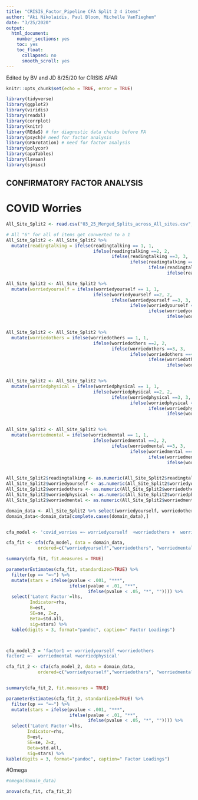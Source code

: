 ```yaml
---
title: "CRISIS_Factor_Pipeline CFA Split 2 4 items"
author: "Aki Nikolaidis, Paul Bloom, Michelle VanTieghem"
date: "3/25/2020"
output:
  html_document:
    number_sections: yes
    toc: yes
    toc_float:
      collapsed: no
      smooth_scroll: yes
---
```

Edited by BV and JD 8/25/20 for CRISIS AFAR

```r
knitr::opts_chunk$set(echo = TRUE, error = TRUE)
```

```r
library(tidyverse)
library(ggplot2)
library(viridis)
library(readxl)
library(corrplot)
library(knitr)
library(REdaS) # for diagnostic data checks before FA
library(psych)# need for factor analysis
library(GPArotation) # need for factor analysis
library(polycor)
library(apaTables)
library(lavaan)
library(sjmisc)

```


## CONFIRMATORY FACTOR ANALYSIS

# COVID Worries
```r
All_Site_Split2 <- read.csv("03_25_Merged_Splits_across_All_sites.csv", header = TRUE, sep = ",")

# All "6" for all of items get converted to a 1
All_Site_Split2 <- All_Site_Split2 %>%
  mutate(readingtalking = ifelse(readingtalking == 1, 1,
                                 ifelse(readingtalking ==2, 2,
                                        ifelse(readingtalking ==3, 3,
                                               ifelse(readingtalking ==4, 4,
                                                      ifelse(readingtalking ==5, 5,
                                                             ifelse(readingtalking==6, 1, "check")))))))

All_Site_Split2 <- All_Site_Split2 %>%
  mutate(worriedyourself = ifelse(worriedyourself == 1, 1,
                                 ifelse(worriedyourself ==2, 2,
                                        ifelse(worriedyourself ==3, 3,
                                               ifelse(worriedyourself ==4, 4,
                                                      ifelse(worriedyourself ==5, 5,
                                                             ifelse(worriedyourself==6, 1, "check")))))))


All_Site_Split2 <- All_Site_Split2 %>%
  mutate(worriedothers = ifelse(worriedothers == 1, 1,
                                 ifelse(worriedothers ==2, 2,
                                        ifelse(worriedothers ==3, 3,
                                               ifelse(worriedothers ==4, 4,
                                                      ifelse(worriedothers ==5, 5,
                                                             ifelse(worriedothers==6, 1, "check")))))))


All_Site_Split2 <- All_Site_Split2 %>%
  mutate(worriedphysical = ifelse(worriedphysical == 1, 1,
                                 ifelse(worriedphysical ==2, 2,
                                        ifelse(worriedphysical ==3, 3,
                                               ifelse(worriedphysical ==4, 4,
                                                      ifelse(worriedphysical ==5, 5,
                                                             ifelse(worriedphysical==6, 1, "check")))))))


All_Site_Split2 <- All_Site_Split2 %>%
  mutate(worriedmental = ifelse(worriedmental == 1, 1,
                                 ifelse(worriedmental ==2, 2,
                                        ifelse(worriedmental ==3, 3,
                                               ifelse(worriedmental ==4, 4,
                                                      ifelse(worriedmental ==5, 5,
                                                             ifelse(worriedmental==6, 1, "check")))))))


All_Site_Split2$readingtalking <- as.numeric(All_Site_Split2$readingtalking)
All_Site_Split2$worriedyourself <- as.numeric(All_Site_Split2$worriedyourself)
All_Site_Split2$worriedothers <- as.numeric(All_Site_Split2$worriedothers)
All_Site_Split2$worriedphysical <- as.numeric(All_Site_Split2$worriedphysical)
All_Site_Split2$worriedmental <- as.numeric(All_Site_Split2$worriedmental)

domain_data <- All_Site_Split2 %>% select(worriedyourself, worriedothers, worriedmental,worriedphysical)
domain_data<-domain_data[complete.cases(domain_data),]


cfa_model <- 'covid_worries =~ worriedyourself  +worriedothers +  worriedmental+ worriedphysical' 

cfa_fit <- cfa(cfa_model, data = domain_data,
            ordered=c("worriedyourself","worriedothers", "worriedmental","worriedphysical"))

summary(cfa_fit, fit.measures = TRUE)

parameterEstimates(cfa_fit, standardized=TRUE) %>% 
  filter(op == "=~") %>% 
  mutate(stars = ifelse(pvalue < .001, "***", 
                        ifelse(pvalue < .01, "**", 
                               ifelse(pvalue < .05, "*", "")))) %>%
  select('Latent Factor'=lhs, 
         Indicator=rhs, 
         B=est, 
         SE=se, Z=z, 
         Beta=std.all, 
         sig=stars) %>% 
  kable(digits = 3, format="pandoc", caption=" Factor Loadings")




```


```r

cfa_model_2 = 'factor1 =~ worriedyourself +worriedothers 
factor2 =~  worriedmental +worriedphysical'

cfa_fit_2 <- cfa(cfa_model_2, data = domain_data,
            ordered=c("worriedyourself","worriedothers", "worriedmental","worriedphysical"))


summary(cfa_fit_2, fit.measures = TRUE)

parameterEstimates(cfa_fit_2, standardized=TRUE) %>% 
  filter(op == "=~") %>% 
  mutate(stars = ifelse(pvalue < .001, "***", 
                        ifelse(pvalue < .01, "**", 
                               ifelse(pvalue < .05, "*", "")))) %>%
  select('Latent Factor'=lhs, 
        Indicator=rhs, 
        B=est, 
        SE=se, Z=z, 
        Beta=std.all, 
        sig=stars) %>% 
kable(digits = 3, format="pandoc", caption=" Factor Loadings")


```

#Omega
```r

#omega(domain_data)
```

```r

anova(cfa_fit, cfa_fit_2)

```


